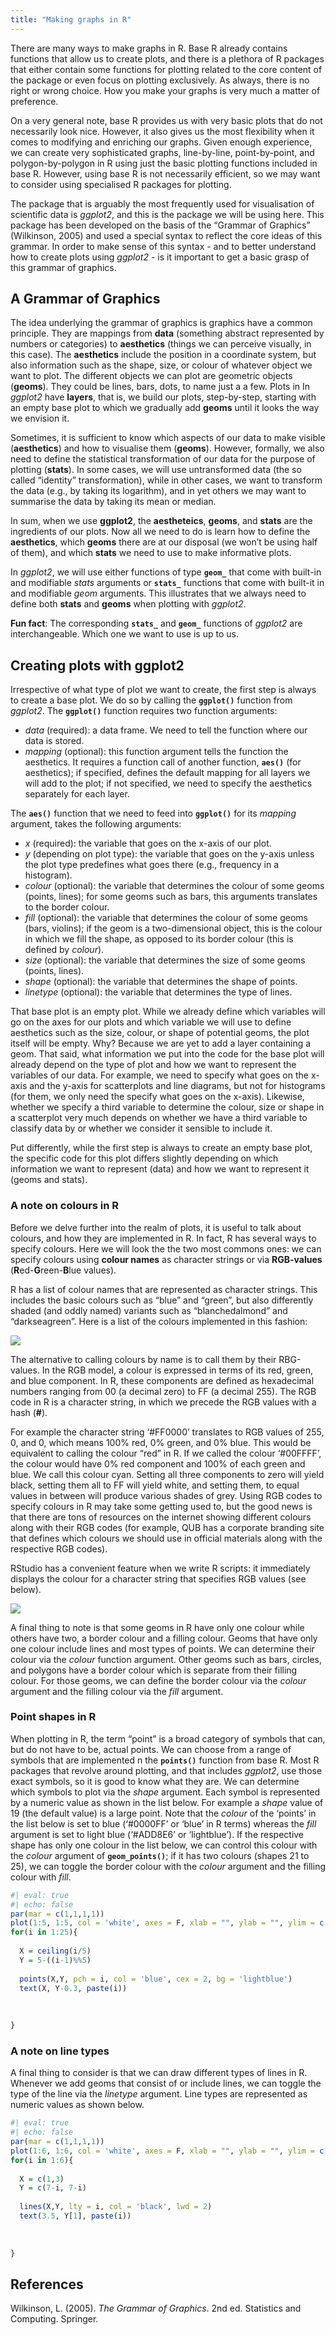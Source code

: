 ```yaml
---
title: "Making graphs in R"
---
```


There are many ways to make graphs in R. Base R already contains functions that allow us to create plots, and there is a plethora of R packages that either contain some functions for plotting related to the core content of the package or even focus on plotting exclusively. As always, there is no right or wrong choice. How you make your graphs is very much a matter of preference.

On a very general note, base R provides us with very basic plots that do not necessarily look nice. However, it also gives us the most flexibility when it comes to modifying and enriching our graphs. Given enough experience, we  can create very sophisticated graphs, line-by-line, point-by-point, and polygon-by-polygon in R using just the basic plotting functions included in base R. However, using base R is not necessarily efficient, so we may want to consider using specialised R packages for plotting.

The package that is arguably the most frequently used for visualisation of scientific data is *ggplot2*, and this is the package we will be using here. This package has been developed on the basis of the "Grammar of Graphics" (Wilkinson, 2005) and used a special syntax to reflect the core ideas of this grammar. In order to make sense of this syntax - and to better understand how to create plots using *ggplot2* - is it important to get a basic grasp of this grammar of graphics.

## A Grammar of Graphics

The idea underlying the grammar of graphics is graphics have a common principle. They are mappings from **data** (something abstract represented by numbers or categories) to **aesthetics** (things we can perceive visually, in this case). The **aesthetics** include the position in a coordinate system, but also information such as the shape, size, or colour of whatever object we want to plot. The different objects we can plot are geometric objects (**geoms**). They could be lines, bars, dots, to name just a a few. Plots in In *ggplot2* have **layers**, that is, we build our plots, step-by-step, starting with an empty base plot to which we gradually add **geoms** until it looks the way we envision it.

Sometimes, it is sufficient to know which aspects of our data to make visible (**aesthetics**) and how to visualise them (**geoms**). However, formally, we also need to define the statistical transformation of our data for the purpose of plotting (**stats**). In some cases, we will use untransformed data (the so called "identity" transformation), while in other cases, we want to transform the data (e.g., by taking its logarithm), and in yet others we may want to summarise the data by taking its mean or median.

In sum, when we use **ggplot2**, the **aestheteics**, **geoms**, and **stats** are the ingredients of our plots. Now all we need to do is learn how to define the **aesthetics**, which **geoms** there are at our disposal (we won't be using half of them), and which **stats** we need to use to make informative plots.

:::{.alert .alert-info}
In *ggplot2*, we will use either functions of type **`geom_`** that come with built-in and modifiable *stats* arguments or **`stats_`** functions that come with built-it in and modifiable *geom* arguments. This illustrates that we always need to define both **stats** and **geoms** when plotting with *ggplot2*.

**Fun fact**: The corresponding **`stats_`** and **`geom_`** functions of *ggplot2* are interchangeable. Which one we want to use is up to us.
:::



## Creating plots with ggplot2

Irrespective of what type of plot we want to create, the first step is always to create a base plot. We do so by calling the **`ggplot()`** function from *ggplot2*. The **`ggplot()`** function requires two function arguments:

- *data* (required): a data frame. We need to tell the function where our data is stored. 
- *mapping* (optional): this function argument tells the function the aesthetics. It requires a function call of another function, **`aes()`** (for aesthetics); if specified, defines the default mapping for all layers we will add to the plot; if not specified, we need to specify the aesthetics separately for each layer. 

The **`aes()`** function that we need to feed into **`ggplot()`** for its *mapping* argument, takes the following arguments:

- $x$ (required): the variable that goes on the x-axis of our plot.
- $y$ (depending on plot type): the variable that goes on the y-axis unless the plot type predefines what goes there (e.g., frequency in a histogram).
- $colour$ (optional): the variable that determines the colour of some geoms (points, lines); for some geoms such as bars, this arguments translates to the border colour.
- $fill$ (optional): the variable that determines the colour of some geoms (bars, violins); if the geom is a two-dimensional object, this is the colour in which we fill the shape, as opposed to its border colour (this is defined by *colour*).
- $size$ (optional): the variable that determines the size of some geoms (points, lines).
- $shape$ (optional): the variable that determines the shape of points.
- $linetype$ (optional): the variable that determines the type of lines.

That base plot is an empty plot. While we already define which variables will go on the axes for our plots and which variable we will use to define aesthetics such as the size, colour, or shape of potential geoms, the plot itself will be empty. Why? Because we are yet to add a layer containing a geom. That said, what information we put into the code for the base plot will already depend on the type of plot and how we want to represent the variables of our data. For example, we need to specify what goes on the x-axis and the y-axis for scatterplots and line diagrams, but not for histograms (for them, we only need the specify what goes on the x-axis). Likewise, whether we specify a third variable to determine the colour, size or shape in a scatterplot very much depends on whether we have a third variable to classify data by or whether we consider it sensible to include it. 

Put differently, while the first step is always to create an empty base plot, the specific code for this plot differs slightly depending on which information we want to represent (data) and how we want to represent it (geoms and stats).


### A note on colours in R

Before we delve further into the realm of plots, it is useful to talk about colours, and how they are implemented in R. In fact, R has several ways to specify colours. Here we will look the the two most commons ones: we can specify colours using **colour names** as character strings or via **RGB-values** (**R**ed-**G**reen-**B**lue values).

R has a list of colour names that are represented as character strings. This includes the basic colours such as "blue" and "green", but also differently shaded (and oddly named) variants such as "blanchedalmond" and "darkseagreen". Here is a list of the colours implemented in this fashion:

![](https://r-graph-gallery.com/img/graph/42-colors-names.png)

The alternative to calling colours by name is to call them by their RBG-values. In the RGB model, a colour is expressed in terms of its red, green, and blue component. In R, these components are defined as hexadecimal numbers ranging from 00 (a decimal zero) to FF (a decimal 255). The RGB code in R is a character string, in which we precede the RGB values with a hash (**#**).

For example the character string '#FF0000' translates to RGB values of 255, 0, and 0, which means 100% red, 0% green, and 0% blue. This would be equivalent to calling the colour "red" in R. If we called the colour '#00FFFF', the colour would have 0% red component and 100% of each green and blue. We call this colour cyan. Setting all three components to zero will yield black, setting them all to FF will yield white, and setting them, to equal values in between will produce various shades of grey. Using RGB codes to specify colours in R may take some getting used to, but the good news is that there are tons of resources on the internet showing different colours along with their RGB codes (for example, QUB has a corporate branding site that defines which colours we should use in official materials along with the respective RGB codes). 

RStudio has a convenient feature when we write R scripts: it immediately displays the colour for a character string that specifies RGB values (see below).

![](images/col1.png)

A final thing to note is that some geoms in R have only one colour while others have two, a border colour and a filling colour. Geoms that have only one colour include lines and most types of points. We can determine their colour via the *colour* function argument. Other geoms such as bars, circles, and polygons have a border colour which is separate from their filling colour. For those geoms, we can define the border colour via the *colour* argument and the filling colour via the *fill* argument.


### Point shapes in R

When plotting in R, the term "point" is a broad category of symbols that can, but do not have to be, actual points. We can choose from a range of symbols that are implemented n the **`points()`** function from base R. Most R packages that revolve around plotting, and that includes *ggplot2*, use those exact symbols, so it is good to know what they are. We can determine which symbols to plot via the *shape* argument. Each symbol is represented by a numeric value as shown in the list below. For example a *shape* value of 19 (the default value) is a large point. Note that the *colour* of the 'points' in the list below is set to blue ('#0000FF' or 'blue' in R terms) whereas the *fill* argument is set to light blue ('#ADD8E6' or 'lightblue'). If the respective shape has only one colour in the list below, we can control this colour with the *colour* argument of **`geom_points()`**; if it has two colours (shapes 21 to 25), we can toggle the border colour with the *colour* argument and the filling colour with *fill*.

```r
#| eval: true
#| echo: false
par(mar = c(1,1,1,1))
plot(1:5, 1:5, col = 'white', axes = F, xlab = "", ylab = "", ylim = c(0.5, 5))
for(i in 1:25){
  
  X = ceiling(i/5)
  Y = 5-((i-1)%%5)
  
  points(X,Y, pch = i, col = 'blue', cex = 2, bg = 'lightblue')
  text(X, Y-0.3, paste(i))
  
  
  
}
```

### A note on line types

A final thing to consider is that we can draw different types of lines in R. Whenever we add geoms that consist of or include lines, we can toggle the type of the line via the *linetype* argument. Line types are represented as numeric values as shown below. 

```r
#| eval: true
#| echo: false
par(mar = c(1,1,1,1))
plot(1:6, 1:6, col = 'white', axes = F, xlab = "", ylab = "", ylim = c(0.5, 6))
for(i in 1:6){
  
  X = c(1,3)
  Y = c(7-i, 7-i)
  
  lines(X,Y, lty = i, col = 'black', lwd = 2)
  text(3.5, Y[1], paste(i))
  
  
  
}
```



## References

Wilkinson, L. (2005). *The Grammar of Graphics*. 2nd ed. Statistics and Computing. Springer.